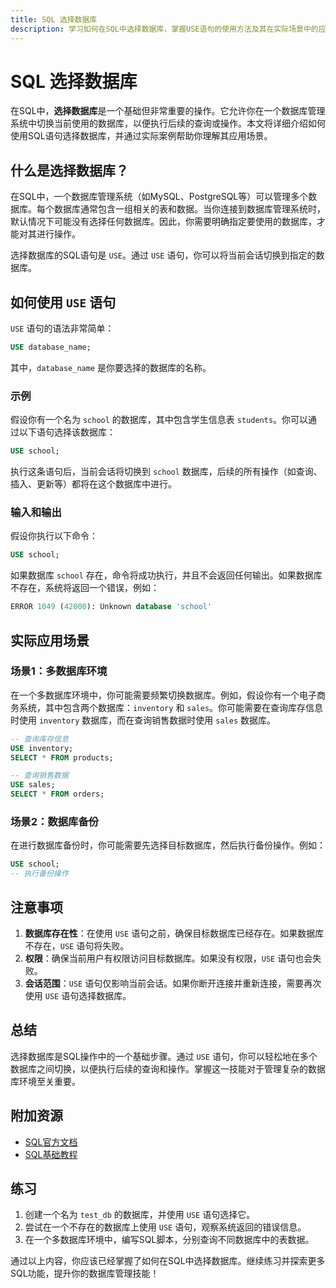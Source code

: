 ```yaml
---
title: SQL 选择数据库
description: 学习如何在SQL中选择数据库，掌握USE语句的使用方法及其在实际场景中的应用。
---
```


# SQL 选择数据库

在SQL中，**选择数据库**是一个基础但非常重要的操作。它允许你在一个数据库管理系统中切换当前使用的数据库，以便执行后续的查询或操作。本文将详细介绍如何使用SQL语句选择数据库，并通过实际案例帮助你理解其应用场景。

## 什么是选择数据库？

在SQL中，一个数据库管理系统（如MySQL、PostgreSQL等）可以管理多个数据库。每个数据库通常包含一组相关的表和数据。当你连接到数据库管理系统时，默认情况下可能没有选择任何数据库。因此，你需要明确指定要使用的数据库，才能对其进行操作。

选择数据库的SQL语句是 `USE`。通过 `USE` 语句，你可以将当前会话切换到指定的数据库。

## 如何使用 `USE` 语句

`USE` 语句的语法非常简单：

```sql
USE database_name;
```

其中，`database_name` 是你要选择的数据库的名称。

### 示例

假设你有一个名为 `school` 的数据库，其中包含学生信息表 `students`。你可以通过以下语句选择该数据库：

```sql
USE school;
```

执行这条语句后，当前会话将切换到 `school` 数据库，后续的所有操作（如查询、插入、更新等）都将在这个数据库中进行。

### 输入和输出

假设你执行以下命令：

```sql
USE school;
```

如果数据库 `school` 存在，命令将成功执行，并且不会返回任何输出。如果数据库不存在，系统将返回一个错误，例如：

```sql
ERROR 1049 (42000): Unknown database 'school'
```

## 实际应用场景

### 场景1：多数据库环境

在一个多数据库环境中，你可能需要频繁切换数据库。例如，假设你有一个电子商务系统，其中包含两个数据库：`inventory` 和 `sales`。你可能需要在查询库存信息时使用 `inventory` 数据库，而在查询销售数据时使用 `sales` 数据库。

```sql
-- 查询库存信息
USE inventory;
SELECT * FROM products;

-- 查询销售数据
USE sales;
SELECT * FROM orders;
```

### 场景2：数据库备份

在进行数据库备份时，你可能需要先选择目标数据库，然后执行备份操作。例如：

```sql
USE school;
-- 执行备份操作
```

## 注意事项

1. **数据库存在性**：在使用 `USE` 语句之前，确保目标数据库已经存在。如果数据库不存在，`USE` 语句将失败。
2. **权限**：确保当前用户有权限访问目标数据库。如果没有权限，`USE` 语句也会失败。
3. **会话范围**：`USE` 语句仅影响当前会话。如果你断开连接并重新连接，需要再次使用 `USE` 语句选择数据库。

## 总结

选择数据库是SQL操作中的一个基础步骤。通过 `USE` 语句，你可以轻松地在多个数据库之间切换，以便执行后续的查询和操作。掌握这一技能对于管理复杂的数据库环境至关重要。

## 附加资源

- [SQL官方文档](https://dev.mysql.com/doc/)
- [SQL基础教程](https://www.w3schools.com/sql/)

## 练习

1. 创建一个名为 `test_db` 的数据库，并使用 `USE` 语句选择它。
2. 尝试在一个不存在的数据库上使用 `USE` 语句，观察系统返回的错误信息。
3. 在一个多数据库环境中，编写SQL脚本，分别查询不同数据库中的表数据。

通过以上内容，你应该已经掌握了如何在SQL中选择数据库。继续练习并探索更多SQL功能，提升你的数据库管理技能！